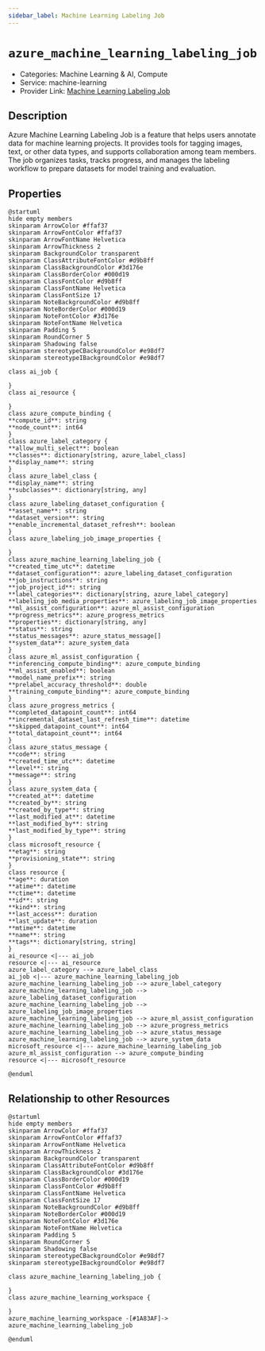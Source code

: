 ```yaml
---
sidebar_label: Machine Learning Labeling Job
---
```


# `azure_machine_learning_labeling_job`

- Categories: Machine Learning & AI, Compute
- Service: machine-learning
- Provider Link: [Machine Learning Labeling Job](https://learn.microsoft.com/en-us/azure/machine-learning/how-to-create-labeling-projects)

## Description
Azure Machine Learning Labeling Job is a feature that helps users annotate data for machine learning projects. It provides tools for tagging images, text, or other data types, and supports collaboration among team members. The job organizes tasks, tracks progress, and manages the labeling workflow to prepare datasets for model training and evaluation.

## Properties
<ZoomPanPinch>

```kroki imgType="plantuml" imgAlt="Diagram of Machine Learning Labeling Job data model"
@startuml
hide empty members
skinparam ArrowColor #ffaf37
skinparam ArrowFontColor #ffaf37
skinparam ArrowFontName Helvetica
skinparam ArrowThickness 2
skinparam BackgroundColor transparent
skinparam ClassAttributeFontColor #d9b8ff
skinparam ClassBackgroundColor #3d176e
skinparam ClassBorderColor #000d19
skinparam ClassFontColor #d9b8ff
skinparam ClassFontName Helvetica
skinparam ClassFontSize 17
skinparam NoteBackgroundColor #d9b8ff
skinparam NoteBorderColor #000d19
skinparam NoteFontColor #3d176e
skinparam NoteFontName Helvetica
skinparam Padding 5
skinparam RoundCorner 5
skinparam Shadowing false
skinparam stereotypeCBackgroundColor #e98df7
skinparam stereotypeIBackgroundColor #e98df7

class ai_job {

}
class ai_resource {

}
class azure_compute_binding {
**compute_id**: string
**node_count**: int64
}
class azure_label_category {
**allow_multi_select**: boolean
**classes**: dictionary[string, azure_label_class]
**display_name**: string
}
class azure_label_class {
**display_name**: string
**subclasses**: dictionary[string, any]
}
class azure_labeling_dataset_configuration {
**asset_name**: string
**dataset_version**: string
**enable_incremental_dataset_refresh**: boolean
}
class azure_labeling_job_image_properties {

}
class azure_machine_learning_labeling_job {
**created_time_utc**: datetime
**dataset_configuration**: azure_labeling_dataset_configuration
**job_instructions**: string
**job_project_id**: string
**label_categories**: dictionary[string, azure_label_category]
**labeling_job_media_properties**: azure_labeling_job_image_properties
**ml_assist_configuration**: azure_ml_assist_configuration
**progress_metrics**: azure_progress_metrics
**properties**: dictionary[string, any]
**status**: string
**status_messages**: azure_status_message[]
**system_data**: azure_system_data
}
class azure_ml_assist_configuration {
**inferencing_compute_binding**: azure_compute_binding
**ml_assist_enabled**: boolean
**model_name_prefix**: string
**prelabel_accuracy_threshold**: double
**training_compute_binding**: azure_compute_binding
}
class azure_progress_metrics {
**completed_datapoint_count**: int64
**incremental_dataset_last_refresh_time**: datetime
**skipped_datapoint_count**: int64
**total_datapoint_count**: int64
}
class azure_status_message {
**code**: string
**created_time_utc**: datetime
**level**: string
**message**: string
}
class azure_system_data {
**created_at**: datetime
**created_by**: string
**created_by_type**: string
**last_modified_at**: datetime
**last_modified_by**: string
**last_modified_by_type**: string
}
class microsoft_resource {
**etag**: string
**provisioning_state**: string
}
class resource {
**age**: duration
**atime**: datetime
**ctime**: datetime
**id**: string
**kind**: string
**last_access**: duration
**last_update**: duration
**mtime**: datetime
**name**: string
**tags**: dictionary[string, string]
}
ai_resource <|--- ai_job
resource <|--- ai_resource
azure_label_category --> azure_label_class
ai_job <|--- azure_machine_learning_labeling_job
azure_machine_learning_labeling_job --> azure_label_category
azure_machine_learning_labeling_job --> azure_labeling_dataset_configuration
azure_machine_learning_labeling_job --> azure_labeling_job_image_properties
azure_machine_learning_labeling_job --> azure_ml_assist_configuration
azure_machine_learning_labeling_job --> azure_progress_metrics
azure_machine_learning_labeling_job --> azure_status_message
azure_machine_learning_labeling_job --> azure_system_data
microsoft_resource <|--- azure_machine_learning_labeling_job
azure_ml_assist_configuration --> azure_compute_binding
resource <|--- microsoft_resource

@enduml
```

</ZoomPanPinch>


## Relationship to other Resources
<ZoomPanPinch>

```kroki imgType="plantuml" imgAlt="Diagram of Machine Learning Labeling Job resource relationships"
@startuml
hide empty members
skinparam ArrowColor #ffaf37
skinparam ArrowFontColor #ffaf37
skinparam ArrowFontName Helvetica
skinparam ArrowThickness 2
skinparam BackgroundColor transparent
skinparam ClassAttributeFontColor #d9b8ff
skinparam ClassBackgroundColor #3d176e
skinparam ClassBorderColor #000d19
skinparam ClassFontColor #d9b8ff
skinparam ClassFontName Helvetica
skinparam ClassFontSize 17
skinparam NoteBackgroundColor #d9b8ff
skinparam NoteBorderColor #000d19
skinparam NoteFontColor #3d176e
skinparam NoteFontName Helvetica
skinparam Padding 5
skinparam RoundCorner 5
skinparam Shadowing false
skinparam stereotypeCBackgroundColor #e98df7
skinparam stereotypeIBackgroundColor #e98df7

class azure_machine_learning_labeling_job {

}
class azure_machine_learning_workspace {

}
azure_machine_learning_workspace -[#1A83AF]-> azure_machine_learning_labeling_job

@enduml
```

</ZoomPanPinch>




